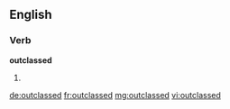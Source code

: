 ==English==

===Verb===
'''outclassed'''

# {{past of|[[outclass]]}}

[[de:outclassed]]
[[fr:outclassed]]
[[mg:outclassed]]
[[vi:outclassed]]